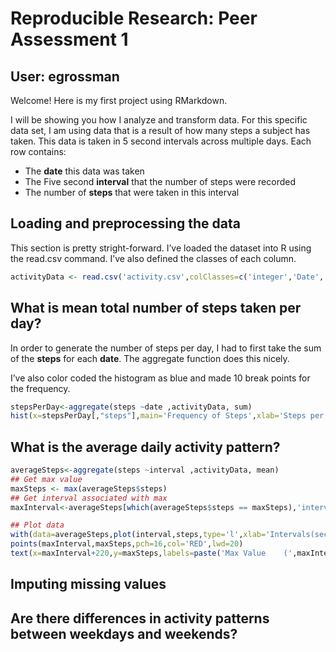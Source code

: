 # Reproducible Research: Peer Assessment 1
## User: egrossman
Welcome! Here is my first project using RMarkdown.

I will be showing you how I analyze and transform data. For this specific data set, I am using data that is a result of how many steps a subject has taken. This data is taken in 5 second intervals across multiple days. Each row contains:

* The **date** this data was taken
* The Five second **interval** that the number of steps were recorded
* The number of **steps** that were taken in this interval

## Loading and preprocessing the data
This section is pretty stright-forward. I've loaded the dataset into R using the read.csv command. I've also defined the classes of each column.

```r
activityData <- read.csv('activity.csv',colClasses=c('integer','Date','integer'))
```


## What is mean total number of steps taken per day?
In order to generate the number of steps per day, I had to first take the sum of the **steps** for each **date**. The aggregate function does this nicely.

I've also  color coded the histogram as blue and made 10 break points for the frequency.

```r
stepsPerDay<-aggregate(steps ~date ,activityData, sum)
hist(x=stepsPerDay[,"steps"],main='Frequency of Steps',xlab='Steps per day',col='BLUE',breaks=10)
```

## What is the average daily activity pattern?

```r
averageSteps<-aggregate(steps ~interval ,activityData, mean)
## Get max value
maxSteps <- max(averageSteps$steps)
## Get interval associated with max
maxInterval<-averageSteps[which(averageSteps$steps == maxSteps),'interval']

## Plot data
with(data=averageSteps,plot(interval,steps,type='l',xlab='Intervals(seconds)'))
points(maxInterval,maxSteps,pch=16,col='RED',lwd=20)
text(x=maxInterval+220,y=maxSteps,labels=paste('Max Value    (',maxInterval,',',maxSteps,')'),cex=0.8)
```

## Imputing missing values



## Are there differences in activity patterns between weekdays and weekends?
